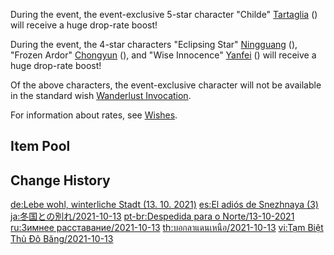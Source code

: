 {{Wish
|name              = Farewell of Snezhnaya 2021-10-13
|image             = Farewell of Snezhnaya 2021-10-13.png
|type              = Character Event
|duration          = event
|time_start        = 2021-10-13 11:00:00
|time_start_offset = GMT+8
|time_end          = 2021-11-02 17:59:59
|link              = https://genshin.hoyoverse.com/en/news/detail/16388
|preceding         = Drifting Luminescence/2021-09-21
|succeeding        = Moment of Bloom/2021-11-02
|alongside         = Epitome Invocation/2021-10-13
|previous          = Farewell of Snezhnaya/2021-04-06
|next              = Farewell of Snezhnaya/2022-11-18
}}
During the event, the event-exclusive 5-star character "Childe" [[Tartaglia]] ({{Hydro}}) will receive a huge drop-rate boost!

During the event, the 4-star characters "Eclipsing Star" [[Ningguang]] ({{Geo}}), "Frozen Ardor" [[Chongyun]] ({{Cryo}}), and "Wise Innocence" [[Yanfei]] ({{Pyro}}) will receive a huge drop-rate boost!

Of the above characters, the event-exclusive character will not be available in the standard wish [[Wanderlust Invocation]].

For information about rates, see [[Wishes]].

==Item Pool==
{{Wish Pool
|^Tartaglia
|^Ningguang
|^Chongyun
|^Yanfei
|Diluc
|Jean
|Keqing
|Mona
|Qiqi
|Barbara
|Beidou
|Bennett
|Diona
|Fischl
|Kujou Sara
|Noelle
|Razor
|Rosaria
|Sayu
|Sucrose
|Xiangling
|Xingqiu
|Xinyan
|Dragon's Bane
|Eye of Perception
|Favonius Codex
|Favonius Greatsword
|Favonius Lance
|Favonius Sword
|Favonius Warbow
|Lion's Roar
|Rainslasher
|Rust
|Sacrificial Bow
|Sacrificial Fragments
|Sacrificial Greatsword
|Sacrificial Sword
|The Bell
|The Flute
|The Stringless
|The Widsith
|Black Tassel
|Bloodtainted Greatsword
|Cool Steel
|Debate Club
|Emerald Orb
|Ferrous Shadow
|Harbinger of Dawn
|Magic Guide
|Raven Bow
|Sharpshooter's Oath
|Skyrider Sword
|Slingshot
|Thrilling Tales of Dragon Slayers
}}

==Change History==
{{Change History|2.2}}

[[de:Lebe wohl, winterliche Stadt (13. 10. 2021)]]
[[es:El adiós de Snezhnaya (3)]]
[[ja:冬国との別れ/2021-10-13]]
[[pt-br:Despedida para o Norte/13-10-2021]]
[[ru:Зимнее расставание/2021-10-13]]
[[th:บอกลาแดนเหนือ/2021-10-13]]
[[vi:Tạm Biệt Thủ Đô Băng/2021-10-13]]